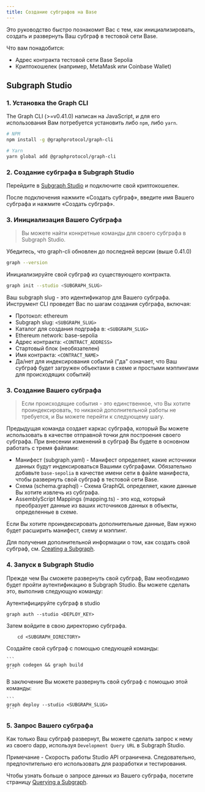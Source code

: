```yaml
---
title: Создание субграфов на Base
---
```


Это руководство быстро познакомит Вас с тем, как инициализировать, создать и развернуть Ваш субграф в тестовой сети Base.

Что вам понадобится:

- Адрес контракта тестовой сети Base Sepolia
- Криптокошелек (например, MetaMask или Coinbase Wallet)

## Subgraph Studio

### 1. Установка the Graph CLI

The Graph CLI (>=v0.41.0) написан на JavaScript, и для его использования Вам потребуется установить либо `npm`, либо `yarn`.

```sh
# NPM
npm install -g @graphprotocol/graph-cli

# Yarn
yarn global add @graphprotocol/graph-cli
```

### 2. Создание субграфа в Subgraph Studio

Перейдите в [Subgraph Studio](https://thegraph.com/studio/) и подключите свой криптокошелек.

После подключения нажмите «Создать субграф», введите имя Вашего субграфа и нажмите «Создать субграф».

### 3. Инициализация Вашего Субграфа

> Вы можете найти конкретные команды для своего субграфа в Subgraph Studio.

Убедитесь, что graph-cli обновлен до последней версии (выше 0.41.0)

```sh
graph --version
```

Инициализируйте свой субграф из существующего контракта.

```sh
graph init --studio <SUBGRAPH_SLUG>
```

Ваш subgraph slug - это идентификатор для Вашего субграфа. Инструмент CLI проведет Вас по шагам создания субграфа, включая:

- Протокол: ethereum
- Subgraph slug: `<SUBGRAPH_SLUG>`
- Каталог для создания подграфа в: `<SUBGRAPH_SLUG>`
- Ethereum network: base-sepolia
- Адрес контракта: `<CONTRACT_ADDRESS>`
- Стартовый блок (необязателен)
- Имя контракта: `<CONTRACT_NAME>`
- Да/нет для индексирования событий ("да" означает, что Ваш субграф будет загружен объектами в схеме и простыми мэппингами для происходящих событий)

### 3. Создание Вашего субграфа

> Если происходящие события - это единственное, что Вы хотите проиндексировать, то никакой дополнительной работы не требуется, и Вы можете перейти к следующему шагу.

Предыдущая команда создает каркас субграфа, который Вы можете использовать в качестве отправной точки для построения своего субграфа. При внесении изменений в субграф Вы будете в основном работать с тремя файлами:

- Манифест (subgraph.yaml) - Манифест определяет, какие источники данных будут индексироваться Вашими субграфами. Обязательно добавьте `base-sepolia` в качестве имени сети в файле манифеста, чтобы развернуть свой субграф в тестовой сети Base.
- Схема (schema.graphql) - Схема GraphQL определяет, какие данные Вы хотите извлечь из субграфа.
- AssemblyScript Mappings (mapping.ts) - это код, который преобразует данные из ваших источников данных в объекты, определенные в схеме.

Если Вы хотите проиндексировать дополнительные данные, Вам нужно будет расширить манифест, схему и мэппинг.

Для получения дополнительной информации о том, как создать свой субграф, см. [Creating a Subgraph](/developing/creating-a-subgraph).

### 4. Запуск в Subgraph Studio

Прежде чем Вы сможете развернуть свой субграф, Вам необходимо будет пройти аутентификацию в Subgraph Studio. Вы можете сделать это, выполнив следующую команду:

Аутентифицируйте субграф в studio

```
graph auth --studio <DEPLOY_KEY>
```

Затем войдите в свою директорию субграфа.

```
    cd <SUBGRAPH_DIRECTORY>
```

Создайте свой субграф с помощью следующей команды:

````
```
graph codegen && graph build
```
````

В заключение Вы можете развернуть свой субграф с помощью этой команды:

````
```
graph deploy --studio <SUBGRAPH_SLUG>
```
````

### 5. Запрос Вашего субграфа

Как только Ваш субграф развернут, Вы можете сделать запрос к нему из своего dapp, используя `Development Query URL` в Subgraph Studio.

Примечание - Скорость работы Studio API ограничена. Следовательно, предпочтительно его использовать для разработки и тестирования.

Чтобы узнать больше о запросе данных из Вашего субграфа, посетите страницу [Querying a Subgraph](/querying/querying-the-graph).
